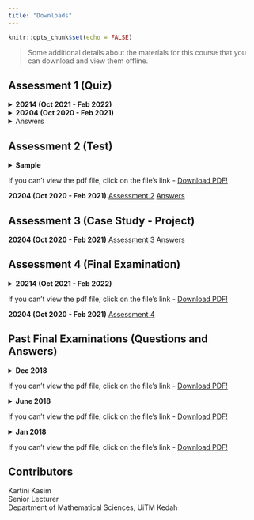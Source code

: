 ```yaml
---
title: "Downloads"
---
```


```r
knitr::opts_chunk$set(echo = FALSE)
```

> Some additional details about the materials for this course that you can download and view them offline.

## Assessment 1 (Quiz)  

<details><summary>**20214 (Oct 2021 - Feb 2022)**</summary>
<center>
<embed src="files/Assessment Repository/20214 (OCT 2021 - FEB 2022)/ASSESSMENT 1 (QUIZ)/QUESTIONS.pdf" type="application/pdf" width="100%" height="970px" />
<p>

If you can't view the pdf file, click on the file's link - <a href="files/Assessment Repository/20214 (OCT 2021 - FEB 2022)/ASSESSMENT 1 (QUIZ)/QUESTIONS.pdf"> Download PDF!</a>

</p>
</center>
</details>

<details><summary>**20204 (Oct 2020 - Feb 2021)**</summary>
<center>
<embed src="files/Assessment Repository/20204 (OCT 2020 - FEB 2021)/ASSESSMENT 1 (QUIZ)/QUESTIONS.pdf" type="application/pdf" width="100%" height="1000px" />
<p>

If you can't view the pdf file, click on the file's link - <a href="files/Assessment Repository/20204 (OCT 2020 - FEB 2021)/ASSESSMENT 1 (QUIZ)/QUESTIONS.pdf"> Download PDF!</a>

</p>
</center>
</details>

<details><summary>Answers</summary>
<center>
<embed src="files/Assessment Repository/20204 (OCT 2020 - FEB 2021)/ASSESSMENT 1 (QUIZ)/ANSWERS.pdf" type="application/pdf" width="100%" height="1000px" />
<p>

If you can't view the pdf file, click on the file's link - <a href="files/Assessment Repository/20204 (OCT 2020 - FEB 2021)/ASSESSMENT 1 (QUIZ)/ANSWERS.pdf"> Download PDF!</a>

</p>
</center>
</details>

## Assessment 2 (Test)  

<details><summary>**Sample**</summary>
<center>
<embed src="files/Assessment Repository/Sample Assessment 2 (Test).pdf" type="application/pdf" width="100%" height="1000px" />
</center>
</details>
If you can't view the pdf file, click on the file's link - [Download PDF!](files/Assessment Repository/Sample Assessment 2 (Test).pdf)  

**20204 (Oct 2020 - Feb 2021)** [Assessment 2](files/Assessment%20Repository/20204%20(OCT%202020%20-%20FEB%202021)/ASSESSMENT%202%20(TEST)/QUESTIONS.pdf) [Answers](files/Assessment%20Repository/20204%20(OCT%202020%20-%20FEB%202021)/ASSESSMENT%202%20(TEST)/ANSWERS.pdf)

## Assessment 3 (Case Study - Project)

**20204 (Oct 2020 - Feb 2021)** [Assessment 3](files/Assessment%20Repository/20204%20(OCT%202020%20-%20FEB%202021)/ASSESSMENT%203%20(CASE%20STUDY-PROJECT)/CASE%20STUDY/QUESTIONS.pdf) [Answers](files/Assessment%20Repository/20204%20(OCT%202020%20-%20FEB%202021)/ASSESSMENT%203%20(CASE%20STUDY-PROJECT)/CASE%20STUDY/ANSWERS.pdf)

## Assessment 4 (Final Examination)  

<details><summary>**20214 (Oct 2021 - Feb 2022)**</summary>
```r
knitr::include_graphics("files/Assessment Repository/20214 (OCT 2021 - FEB 2022)/FINAL/FINAL_20214.pdf")
```
</details>
If you can't view the pdf file, click on the file's link - [Download PDF!](files/Assessment Repository/20214 (OCT 2021 - FEB 2022)/FINAL/FINAL_20214.pdf)    

**20204 (Oct 2020 - Feb 2021)** [Assessment 4](files/Assessment%20Repository/20204%20(OCT%202020%20-%20FEB%202021)/ASSESSMENT%204%20(FINAL%20ASSESSMENT)/QUESTIONS.pdf)

## Past Final Examinations (Questions and Answers)  

<details><summary>**Dec 2018**</summary>
<center>
<embed src="files/Assessment Repository/Past Exams/2018 December.pdf" type="application/pdf" width="100%" height="1000px" />
</center>
</details>
If you can't view the pdf file, click on the file's link - [Download PDF!](files/Assessment Repository/Past Exams/2018 December.pdf)  

<details><summary>**June 2018**</summary>
<center>
<embed src="files/Assessment Repository/Past Exams/2018 June.pdf" type="application/pdf" width="100%" height="1000px" />
</center>
</details>
If you can't view the pdf file, click on the file's link - [Download PDF!](files/Assessment Repository/Past Exams/2018 June.pdf)  

<details><summary>**Jan 2018**</summary>
<center>
<embed src="files/Assessment Repository/Past Exams/2018 January.pdf" type="application/pdf" width="100%" height="1000px" />
</center>
</details>
If you can't view the pdf file, click on the file's link - [Download PDF!](files/Assessment Repository/Past Exams/2018 January.pdf)  

## Contributors {.appendix}

Kartini Kasim\
Senior Lecturer\
Department of Mathematical Sciences, UiTM Kedah